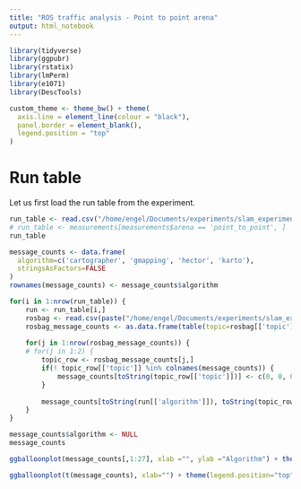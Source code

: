 ```yaml
---
title: "ROS traffic analysis - Point to point arena"
output: html_notebook
---
```


```r
library(tidyverse)
library(ggpubr)
library(rstatix)
library(lmPerm)
library(e1071)
library(DescTools)

custom_theme <- theme_bw() + theme(
  axis.line = element_line(colour = "black"),
  panel.border = element_blank(),
  legend.position = "top"
)
```

# Run table
Let us first load the run table from the experiment.

```r
run_table <- read.csv("/home/engel/Documents/experiments/slam_experiment/run_table_trimmed.csv")
# run_table <- measurements[measurements$arena == 'point_to_point', ]
run_table
```

```r
message_counts <- data.frame(
  algorithm=c('cartographer', 'gmapping', 'hector', 'karto'),
  stringsAsFactors=FALSE
)
rownames(message_counts) <- message_counts$algorithm

for(i in 1:nrow(run_table)) {
    run <- run_table[i,]
    rosbag <- read.csv(paste("/home/engel/Documents/experiments/slam_experiment/", run['X__run_id'], '/rosbag_measurements.csv', sep=''), header=FALSE, sep=",", col.names=c('timestamp', 'topic', 'size'))
    rosbag_message_counts <- as.data.frame(table(topic=rosbag[['topic']]))
    
    for(j in 1:nrow(rosbag_message_counts)) {
    # for(j in 1:2) {
        topic_row <- rosbag_message_counts[j,]
        if(! topic_row[['topic']] %in% colnames(message_counts)) {
            message_counts[toString(topic_row[['topic']])] <- c(0, 0, 0, 0)
        }
        
        message_counts[toString(run[['algorithm']]), toString(topic_row[['topic']])] <- message_counts[toString(run[['algorithm']]), toString(topic_row[['topic']])] + topic_row['Freq']
    }
}

message_counts$algorithm <- NULL
message_counts
```

```r
ggballoonplot(message_counts[,1:27], xlab ="", ylab ="Algorithm") + theme(legend.position="top") + custom_theme + scale_x_discrete(labels = function(x) str_wrap(x, width = 30)) + theme(axis.text.x = element_text(angle = 90, vjust = 0.5, size = 10, family = "mono", ), axis.title.x=element_blank())
```


```r
ggballoonplot(t(message_counts), xlab="") + theme(legend.position="top") + custom_theme + scale_y_discrete(labels = function(y) str_wrap(y, width = 40)) + theme(axis.text.y = element_text(vjust = 0.5, size = 8, family = "mono"), axis.title.y=element_blank()) + rotate_x_text(45)
```


